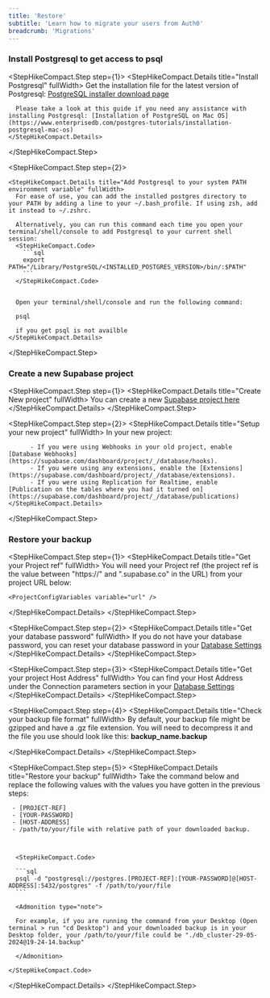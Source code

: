 ```yaml
---
title: 'Restore'
subtitle: 'Learn how to migrate your users from Auth0'
breadcrumb: 'Migrations'
---
```


### Install Postgresql to get access to psql

<StepHikeCompact>

  <StepHikeCompact.Step step={1}>
    <StepHikeCompact.Details title="Install Postgresql" fullWidth>
      Get the installation file for the latest version of Postgresql: [PostgreSQL installer download page](https://www.enterprisedb.com/downloads/postgres-postgresql-downloads)

      Please take a look at this guide if you need any assistance with installing Postgresql: [Installation of PostgreSQL on Mac OS](https://www.enterprisedb.com/postgres-tutorials/installation-postgresql-mac-os)
    </StepHikeCompact.Details>

  </StepHikeCompact.Step>

  <StepHikeCompact.Step step={2}>

    <StepHikeCompact.Details title="Add Postgresql to your system PATH environment variable" fullWidth>
      For ease of use, you can add the installed postgres directory to your PATH by adding a line to your ~/.bash_profile. If using zsh, add it instead to ~/.zshrc.

      Alternatively, you can run this command each time you open your terminal/shell/console to add Postgresql to your current shell session:
      <StepHikeCompact.Code>
        ```sql
        export PATH="/Library/PostgreSQL/<INSTALLED_POSTGRES_VERSION>/bin/:$PATH"
        ```
      </StepHikeCompact.Code>


      Open your terminal/shell/console and run the following command:

      psql

      if you get psql is not availble
    </StepHikeCompact.Details>

  </StepHikeCompact.Step>

</StepHikeCompact>

### Create a new Supabase project

<StepHikeCompact>

<StepHikeCompact.Step step={1}>
  <StepHikeCompact.Details title="Create New project" fullWidth>
    You can create a new [Supabase project here](database.new)
  </StepHikeCompact.Details>
</StepHikeCompact.Step>

  <StepHikeCompact.Step step={2}>
    <StepHikeCompact.Details title="Setup your new project" fullWidth>
          In your new project:

          - If you were using Webhooks in your old project, enable [Database Webhooks](https://supabase.com/dashboard/project/_/database/hooks).
          - If you were using any extensions, enable the [Extensions](https://supabase.com/dashboard/project/_/database/extensions).
          - If you were using Replication for Realtime, enable [Publication on the tables where you had it turned on](https://supabase.com/dashboard/project/_/database/publications)
    </StepHikeCompact.Details>

  </StepHikeCompact.Step>
</StepHikeCompact>

### Restore your backup

<StepHikeCompact>

<StepHikeCompact.Step step={1}>
  <StepHikeCompact.Details title="Get your Project ref" fullWidth>
    You will need your Project ref (the project ref is the value between "https://" and ".supabase.co" in the URL) from your project URL below:

    <ProjectConfigVariables variable="url" />

  </StepHikeCompact.Details>
</StepHikeCompact.Step>

<StepHikeCompact.Step step={2}>
  <StepHikeCompact.Details title="Get your database password" fullWidth>
    If you do not have your database password, you can reset your database password in your
    [Database Settings](https://supabase.com/dashboard/project/_/settings/database)
  </StepHikeCompact.Details>
</StepHikeCompact.Step>

<StepHikeCompact.Step step={3}>
  <StepHikeCompact.Details title="Get your project Host Address" fullWidth>
    You can find your Host Address under the Connection parameters section in your [Database
    Settings](https://supabase.com/dashboard/project/_/settings/database)
  </StepHikeCompact.Details>
</StepHikeCompact.Step>

<StepHikeCompact.Step step={4}>
  <StepHikeCompact.Details title="Check your backup file format" fullWidth>
    By default, your backup file might be gzipped and have a .gz file extension. You will need to decompress it and the file you use should look like this: **backup_name.backup**

  </StepHikeCompact.Details>
</StepHikeCompact.Step>

<StepHikeCompact.Step step={5}>
  <StepHikeCompact.Details title="Restore your backup" fullWidth>
    Take the command below and replace the following values with the values you have gotten in the previous steps:

     - [PROJECT-REF]
     - [YOUR-PASSWORD]
     - [HOST-ADDRESS]
     - /path/to/your/file with relative path of your downloaded backup.



      <StepHikeCompact.Code>

      ```sql
      psql -d "postgresql://postgres.[PROJECT-REF]:[YOUR-PASSWORD]@[HOST-ADDRESS]:5432/postgres" -f /path/to/your/file
      ```

      <Admonition type="note">

      For example, if you are running the command from your Desktop (Open terminal > run "cd Desktop") and your downloaded backup is in your Desktop folder, your /path/to/your/file could be "./db_cluster-29-05-2024@19-24-14.backup"

      </Admonition>

    </StepHikeCompact.Code>

  </StepHikeCompact.Details>
</StepHikeCompact.Step>
</StepHikeCompact>
